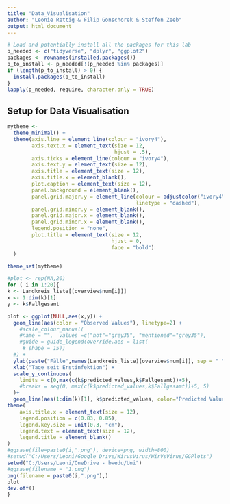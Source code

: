 ```yaml
---
title: "Data_Visualisation"
author: "Leonie Rettig & Filip Gonschorek & Steffen Zeeb"
output: html_document
---
```


```r
# Load and potentially install all the packages for this lab
p_needed <- c("tidyverse", "dplyr", "ggplot2")
packages <- rownames(installed.packages())
p_to_install <- p_needed[!(p_needed %in% packages)]
if (length(p_to_install) > 0) {
  install.packages(p_to_install)
}
lapply(p_needed, require, character.only = TRUE)
```
## Setup for Data Visualisation
```r
mytheme <- 
  theme_minimal() +
  theme(axis.line = element_line(colour = "ivory4"),
        axis.text.x = element_text(size = 12,
                                   hjust = .5),
        axis.ticks = element_line(colour = "ivory4"),
        axis.text.y = element_text(size = 12),
        axis.title = element_text(size = 12),
        axis.title.x = element_blank(),
        plot.caption = element_text(size = 12),
        panel.background = element_blank(),
        panel.grid.major.y = element_line(colour = adjustcolor("ivory4", alpha.f = .35),
                                          linetype = "dashed"),
        panel.grid.minor.y = element_blank(),
        panel.grid.major.x = element_blank(),
        panel.grid.minor.x = element_blank(),
        legend.position = "none",
        plot.title = element_text(size = 12,
                                  hjust = 0,
                                  face = "bold")
  )

theme_set(mytheme)
```

```r
#plot <- rep(NA,20)
for ( i in 1:20){
k <- Landkreis_liste[[overview$num[i]]]
x <- 1:dim(k)[1]
y <- k$Fallgesamt

plot <- ggplot(NULL,aes(x,y)) +
  geom_line(aes(color = "Observed Values"), linetype=2) +
    #scale_colour_manual(
    #name = "",  values =c("not"="grey35", "mentioned"="grey35"),
    #guide = guide_legend(override.aes = list(
     # shape = 15))
  #) +
  ylab(paste("Fälle",names(Landkreis_liste)[overview$num[i]], sep = " ")) + 
  xlab("Tage seit Erstinfektion") +
  scale_y_continuous(
    limits = c(0,max(c(k$predicted_values,k$Fallgesamt))+5),
    #breaks = seq(0, max(c(k$predicted_values,k$Fallgesamt))+5, 5)
  )+
  geom_line(aes(1:dim(k)[1], k$predicted_values, color="Predicted Values"))+
theme(
    axis.title.x = element_text(size = 12),
    legend.position = c(0.83, 0.85),
    legend.key.size = unit(0.3, "cm"),
    legend.text = element_text(size = 12),
    legend.title = element_blank()
)
#ggsave(file=paste0(i,".png"), device=png, width=800)
#setwd("C:/Users/Leoni/Google Drive/WirvsVirus/WirVsVirus/GGPlots")
setwd("C:/Users/Leoni/OneDrive - bwedu/Uni")
#ggsave(filename = "1.png")
png(filename = paste0(i,".png"),)
plot
dev.off()
}
```

